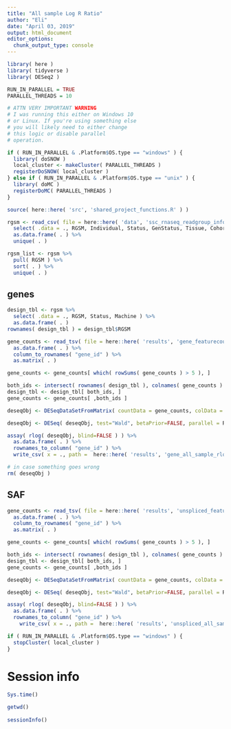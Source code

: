 ```yaml
---
title: "All sample Log R Ratio"
author: "Eli"
date: "April 03, 2019"
output: html_document
editor_options: 
  chunk_output_type: console
---
```


```r
library( here )
library( tidyverse )
library( DESeq2 )
```

```r
RUN_IN_PARALLEL = TRUE
PARALLEL_THREADS = 10

# ATTN VERY IMPORTANT WARNING
# I was running this either on Windows 10
# or Linux. If you're using something else
# you will likely need to either change
# this logic or disable parallel
# operation.

if ( RUN_IN_PARALLEL & .Platform$OS.type == "windows" ) {
  library( doSNOW )
  local_cluster <- makeCluster( PARALLEL_THREADS )
  registerDoSNOW( local_cluster )
} else if ( RUN_IN_PARALLEL & .Platform$OS.type == "unix" ) {
  library( doMC )
  registerDoMC( PARALLEL_THREADS )
}
```

```r
source( here::here( 'src', 'shared_project_functions.R' ) )
```

```r
rgsm <- read_csv( file = here::here( 'data', 'ssc_rnaseq_readgroup_info.csv' ) ) %>%
  select( .data = ., RGSM, Individual, Status, GenStatus, Tissue, Cohort, Machine, Cycles ) %>%
  as.data.frame( . ) %>%
  unique( . )

rgsm_list <- rgsm %>%
  pull( RGSM ) %>%
  sort( . ) %>%
  unique( . )
```

## genes
```r
design_tbl <- rgsm %>%
  select( .data = ., RGSM, Status, Machine ) %>%
  as.data.frame( . )
rownames( design_tbl ) = design_tbl$RGSM 
```

```r
gene_counts <- read_tsv( file = here::here( 'results', 'gene_featurecounts.tsv.gz' ), col_types = cols( .default = col_integer(), gene_id = col_character() ) ) %>%
  as.data.frame( . ) %>%
  column_to_rownames( "gene_id" ) %>%
  as.matrix( . )

gene_counts <- gene_counts[ which( rowSums( gene_counts ) > 5 ), ]

both_ids <- intersect( rownames( design_tbl ), colnames( gene_counts ) )
design_tbl <- design_tbl[ both_ids, ]
gene_counts <- gene_counts[ ,both_ids ]
```

```r
deseqObj <- DESeqDataSetFromMatrix( countData = gene_counts, colData = design_tbl, design = ~ Machine + Status )

deseqObj <- DESeq( deseqObj, test="Wald", betaPrior=FALSE, parallel = RUN_IN_PARALLEL )
```

```r
assay( rlog( deseqObj, blind=FALSE ) ) %>%
  as.data.frame( . ) %>%
  rownames_to_column( "gene_id" ) %>%
  write_csv( x = ., path =  here::here( 'results', 'gene_all_sample_rlog.csv.gz' ) ) 
```

```r
# in case something goes wrong
rm( deseqObj )
```

## SAF
```r
gene_counts <- read_tsv( file = here::here( 'results', 'unspliced_featurecounts.tsv.gz' ), col_types = cols( .default = col_integer(), gene_id = col_character() ) ) %>%
  as.data.frame( . ) %>%
  column_to_rownames( "gene_id" ) %>%
  as.matrix( . )

gene_counts <- gene_counts[ which( rowSums( gene_counts ) > 5 ), ]

both_ids <- intersect( rownames( design_tbl ), colnames( gene_counts ) )
design_tbl <- design_tbl[ both_ids, ]
gene_counts <- gene_counts[ ,both_ids ]
```

```r
deseqObj <- DESeqDataSetFromMatrix( countData = gene_counts, colData = design_tbl, design = ~ Machine + Status )

deseqObj <- DESeq( deseqObj, test="Wald", betaPrior=FALSE, parallel = RUN_IN_PARALLEL )
```

```r
assay( rlog( deseqObj, blind=FALSE ) ) %>%
  as.data.frame( . ) %>%
  rownames_to_column( "gene_id" ) %>%
  	write_csv( x = ., path =  here::here( 'results', 'unspliced_all_sample_rlog.csv.gz' ) ) 
```

```r
if ( RUN_IN_PARALLEL & .Platform$OS.type == "windows" ) {
  stopCluster( local_cluster )
} 
```

# Session info
```r
Sys.time()

getwd()
  
sessionInfo()
```
